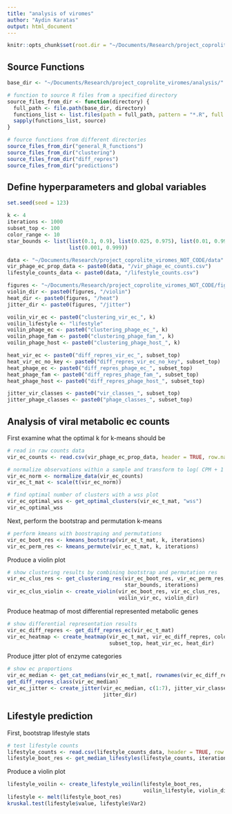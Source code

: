 ```yaml
---
title: "analysis of viromes"
author: "Aydin Karatas"
output: html_document
---
```


```r
knitr::opts_chunk$set(root.dir = "~/Documents/Research/project_coprolite_viromes/analysis/")
```

## Source Functions

```r
base_dir <- "~/Documents/Research/project_coprolite_viromes/analysis/"

# function to source R files from a specified directory
source_files_from_dir <- function(directory) {
  full_path <- file.path(base_dir, directory)
  functions_list <- list.files(path = full_path, pattern = "*.R", full.names = TRUE)
  sapply(functions_list, source)
}

# fource functions from different directories
source_files_from_dir("general_R_functions")
source_files_from_dir("clustering")
source_files_from_dir("diff_repres")
source_files_from_dir("predictions")
```

## Define hyperparameters and global variables
```r
set.seed(seed = 123)

k <- 4
iterations <- 1000
subset_top <- 100
color_range <- 10
star_bounds <- list(list(0.1, 0.9), list(0.025, 0.975), list(0.01, 0.99),
                    list(0.001, 0.999))

data <- "~/Documents/Research/project_coprolite_viromes_NOT_CODE/data"
vir_phage_ec_prop_data <- paste0(data, "/vir_phage_ec_counts.csv")
lifestyle_counts_data <- paste0(data, "/lifestyle_counts.csv")

figures <- "~/Documents/Research/project_coprolite_viromes_NOT_CODE/figures"
violin_dir <- paste0(figures, "/violin")
heat_dir <- paste0(figures, "/heat")
jitter_dir <- paste0(figures, "/jitter")

voilin_vir_ec <- paste0("clustering_vir_ec_", k)
voilin_lifestyle <- "lifestyle"
voilin_phage_ec <- paste0("clustering_phage_ec_", k)
voilin_phage_fam <- paste0("clustering_phage_fam_", k)
voilin_phage_host <- paste0("clustering_phage_host_", k)

heat_vir_ec <- paste0("diff_repres_vir_ec_", subset_top)
heat_vir_ec_no_key <- paste0("diff_repres_vir_ec_no_key", subset_top)
heat_phage_ec <- paste0("diff_repres_phage_ec_", subset_top)
heat_phage_fam <- paste0("diff_repres_phage_fam_", subset_top)
heat_phage_host <- paste0("diff_repres_phage_host_", subset_top)

jitter_vir_classes <- paste0("vir_classes_", subset_top)
jitter_phage_classes <- paste0("phage_classes_", subset_top)
```

## Analysis of viral metabolic ec counts
First examine what the optimal k for k-means should be 
```r
# read in raw counts data
vir_ec_counts <- read.csv(vir_phage_ec_prop_data, header = TRUE, row.names = 1)

# normalize observations within a sample and transform to log( CPM + 1 )
vir_ec_norm <- normalize_data(vir_ec_counts)
vir_ec_t_mat <- scale(t(vir_ec_norm))

# find optimal number of clusters with a wss plot
vir_ec_optimal_wss <- get_optimal_clusters(vir_ec_t_mat, "wss")
vir_ec_optimal_wss
```

Next, perform the bootstrap and permutation k-means
```r
# perform kmeans with boostraping and permutations
vir_ec_boot_res <- kmeans_bootstrap(vir_ec_t_mat, k, iterations)
vir_ec_perm_res <- kmeans_permute(vir_ec_t_mat, k, iterations)
```

Produce a violin plot
```r
# show clustering results by combining bootstrap and permutation res
vir_ec_clus_res <- get_clustering_res(vir_ec_boot_res, vir_ec_perm_res,
                                      star_bounds, iterations)
vir_ec_clus_violin <- create_violin(vir_ec_boot_res, vir_ec_clus_res,
                                    voilin_vir_ec, violin_dir)
```

Produce heatmap of most differential represented metabolic genes
```r
# show differential representation results
vir_ec_diff_repres <- get_diff_repres_ec(vir_ec_t_mat)
vir_ec_heatmap <- create_heatmap(vir_ec_t_mat, vir_ec_diff_repres, color_range,
                                 subset_top, heat_vir_ec, heat_dir)
```

Produce jitter plot of enzyme categories
```r
# show ec proportions
vir_ec_median <- get_cat_medians(vir_ec_t_mat[, rownames(vir_ec_diff_repres)[1:subset_top]])
get_diff_repres_class(vir_ec_median)
vir_ec_jitter <- create_jitter(vir_ec_median, c(1:7), jitter_vir_classes,
                               jitter_dir)
```

## Lifestyle prediction 
First, bootstrap lifestyle stats
```r
# test lifestyle counts
lifestyle_counts <- read.csv(lifestyle_counts_data, header = TRUE, row.names = 1)
lifestyle_boot_res <- get_median_lifestyles(lifestyle_counts, iterations)
```

Produce a violin plot
```r
lifestyle_voilin <- create_lifestyle_voilin(lifestyle_boot_res,
                                            voilin_lifestyle, violin_dir)
lifestyle <- melt(lifestyle_boot_res)
kruskal.test(lifestyle$value, lifestyle$Var2)
```